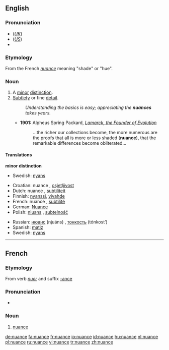 {{see|Nuance}}
{{was wotd|2007|February|1}}
{{wikipedia|dab=nuance}}
==English==

===Pronunciation===
*(''[[Received Pronunciation|UK]]'') {{IPA|/ˈnjuː.ɑːns/}}
*(''[[General American|US]]'') {{IPA|/ˈnuː.ɑːns/}}
*{{audio|en-us-nuance.ogg|Audio (US)}}

===Etymology===
From the French ''[[#French|nuance]]'' meaning "shade" or "hue".

===Noun===
{{en-noun}}

# A [[minor]] [[distinction]].
# [[subtle|Subtlety]] or fine [[detail]].
#: ''Understanding the basics is easy; appreciating the '''nuances''' takes years.''
#* '''1901:''' Alpheus Spring Packard, ''[http://books.google.com/books?vid=OCLC01513448&id=ZkB59HbB7VYC&pg=PA263&lpg=PA263&dq=nuance+date:1850-1950&as_brr=1 Lamarck, the Founder of Evolution]''
#*:...the richer our collections become, the more numerous are the proofs that all is more or less shaded ('''nuance'''), that the remarkable differences become obliterated...

====Translations====
'''minor distinction'''
*Swedish: [[nyans]] {{c}}

{{trans-top|subtlety or fine detail}}
*Croatian: nuance {{f}}, [[osjetljivost]] {{f}}
*Dutch: nuance {{f}}, [[subtiliteit]] {{f}}
*Finnish: [[nyanssi]], [[vivahde]]
*French: nuance {{f}}, [[subtilité]] {{f}}
*German: [[Nuance]] {{f}}
*Polish: [[niuans ]] {{m}}, [[subtelność]] {{f}}
{{trans-mid}}
*Russian: [[нюанс]] (njuáns) {{m}}, [[тонкость]] (tónkost’) {{f}}
*Spanish: [[matiz]] {{f}}
*Swedish: [[nyans]] {{c}}
{{trans-bot}}

----

==French==
===Etymology===
From verb ''[[nuer]]'' and suffix [[-ance]]

===Pronunciation===
*{{audio|Fr-nuance.ogg|audio}}

===Noun===
{{fr-noun|f}}
#[[#Noun|nuance]]

[[de:nuance]]
[[fa:nuance]]
[[fr:nuance]]
[[io:nuance]]
[[id:nuance]]
[[hu:nuance]]
[[nl:nuance]]
[[pl:nuance]]
[[ru:nuance]]
[[vi:nuance]]
[[tr:nuance]]
[[zh:nuance]]